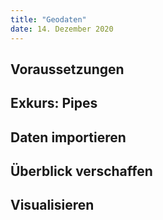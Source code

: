 ```yaml
---
title: "Geodaten"
date: 14. Dezember 2020
---
```


## Voraussetzungen

## Exkurs: Pipes

## Daten importieren

## Überblick verschaffen

## Visualisieren

